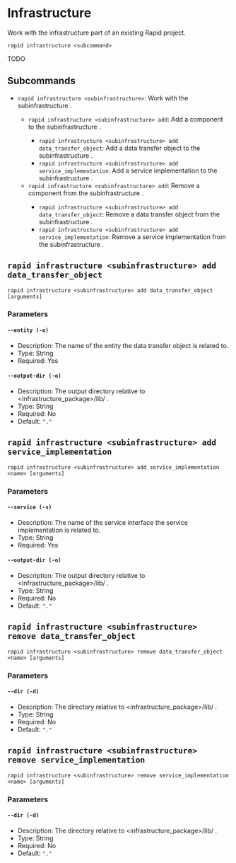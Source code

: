 # Infrastructure

Work with the infrastructure part of an existing Rapid project.

```
rapid infrastructure <subcommand>
```

TODO

## Subcommands

- `rapid infrastructure <subinfrastructure>`: Work with the subinfrastructure <subinfrastructure>.
  - `rapid infrastructure <subinfrastructure> add`: Add a component to the subinfrastructure <subinfrastructure>.
    - `rapid infrastructure <subinfrastructure> add data_transfer_object`: Add a data transfer object to the subinfrastructure <subinfrastructure>.
    - `rapid infrastructure <subinfrastructure> add service_implementation`: Add a service implementation to the subinfrastructure <subinfrastructure>.
  - `rapid infrastructure <subinfrastructure> add`: Remove a component from the subinfrastructure <subinfrastructure>.
    - `rapid infrastructure <subinfrastructure> add data_transfer_object`: Remove a data transfer object from the subinfrastructure <subinfrastructure>.
    - `rapid infrastructure <subinfrastructure> add service_implementation`: Remove a service implementation from the subinfrastructure <subinfrastructure>.

## `rapid infrastructure <subinfrastructure> add data_transfer_object`

```
rapid infrastructure <subinfrastructure> add data_transfer_object [arguments]
```

### Parameters

#### `--entity (-e)`

- Description: The name of the entity the data transfer object is related to.
- Type: String
- Required: Yes

#### `--output-dir (-o)`

- Description: The output directory relative to <infrastructure_package>/lib/ .
- Type: String
- Required: No
- Default: `"."`

## `rapid infrastructure <subinfrastructure> add service_implementation`

```
rapid infrastructure <subinfrastructure> add service_implementation <name> [arguments]
```

### Parameters

#### `--service (-s)`

- Description: The name of the service interface the service implementation is related to.
- Type: String
- Required: Yes

#### `--output-dir (-o)`

- Description: The output directory relative to <infrastructure_package>/lib/ .
- Type: String
- Required: No
- Default: `"."`

## `rapid infrastructure <subinfrastructure> remove data_transfer_object`

```
rapid infrastructure <subinfrastructure> remove data_transfer_object <name> [arguments]
```

### Parameters

#### `--dir (-d)`

- Description: The directory relative to <infrastructure_package>/lib/ .
- Type: String
- Required: No
- Default: `"."`

## `rapid infrastructure <subinfrastructure> remove service_implementation`

```
rapid infrastructure <subinfrastructure> remove service_implementation <name> [arguments]
```

### Parameters

#### `--dir (-d)`

- Description: The directory relative to <infrastructure_package>/lib/ .
- Type: String
- Required: No
- Default: `"."`
